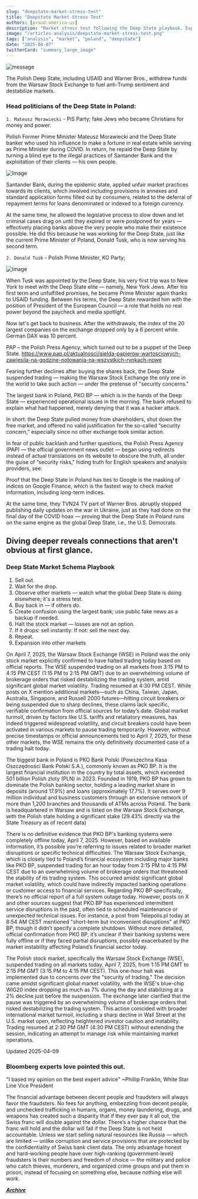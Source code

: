 ```yaml
---
slug: "deepstate-market-stress-test"
title: "Deepstate Market Stress Test" 
authors: [proud-america-us]
description: "Market stress test following the Deep State playbook. Exploring Deep State Market Fraud - The Poland Example"
image: "/articles-analysis/deepstate-market-stress-test.png"
tags: ["analysis", "market", "poland", "deepstate"]
date: "2025-04-07"
twitterCard: "summary_large_image"
---
```


![message](/articles-analysis/deepstate-market-stress-test.png)

The Polish Deep State, including USAID and Warner Bros., withdrew funds from the Warsaw Stock Exchange to fuel anti-Trump sentiment and destabilize markets.

<!-- truncate -->

### Head politicians of the Deep State in Poland:

```1. Mateusz Morawiecki``` - PiS Party; fake Jews who became Christians for money and power.

Polish Former Prime Minister Mateusz Morawiecki and the Deep State banker who used his influence to make a fortune in real estate while serving as Prime Minister during COVID. In return, he repaid the Deep State by turning a blind eye to the illegal practices of Santander Bank and the exploitation of their clients — his own people.

![Image](/articles-analysis/santander-covid-hoax.png)

Santander Bank, during the epidemic state, applied unfair market practices towards its clients, which involved including provisions in annexes and standard application forms filled out by consumers, related to the deferral of repayment terms for loans denominated or indexed to a foreign currency.

At the same time, he allowed the legislative process to slow down and let criminal cases drag on until they expired or were postponed for years — effectively placing banks above the very people who make their existence possible. He did this because he was working for the Deep State, just like the current Prime Minister of Poland, Donald Tusk, who is now serving his second term.

```2. Donald Tusk``` - Polish Prime Minister, KO Party;

![Image](/articles-analysis/deepstate-market-stress-test-1.png)

When Tusk was appointed by the Deep State, his very first trip was to New York to meet with the Deep State elite — namely, New York Jews. After his first term and unfulfilled promises, he became Prime Minister again thanks to USAID funding. Between his terms, the Deep State rewarded him with the position of President of the European Council — a role that holds no real power beyond the paycheck and media spotlight.

Now let's get back to business.
After the withdrawals, the index of the 20 largest companies on the exchange dropped only by a 6 percent while German DAX was 10 percent.

PAP – the Polish Press Agency, which turned out to be a puppet of the Deep State.
https://www.pap.pl/aktualnosci/gielda-papierow-wartosciowych-zawiesila-na-godzine-notowania-na-wszystkich-rynkach-nowe

Fearing further declines after buying the shares back, the Deep State suspended trading — making the Warsaw Stock Exchange the only one in the world to take such action — under the pretense of "security concerns."

The largest bank in Poland, PKO BP — which is in the hands of the Deep State — experienced operational issues in the morning. The bank refused to explain what had happened, merely denying that it was a hacker attack.

In short: the Deep State pulled money from shareholders, shut down the free market, and offered no valid justification for the so-called “security concern,” especially since no other exchange took similar action.

In fear of public backlash and further questions, the Polish Press Agency (PAP) — the official government news outlet — began using redirects instead of actual translations on its website to obscure the truth, all under the guise of “security risks," hiding truth for English speakers and analysis providers, see:


<!-- Video of PAP fake redirect, stored in static/img folder -->
<ReactPlayer
  url="/img/pap-fake-redirect.mov"
  controls
  width="100%"
  height="auto"
/>

Proof that the Deep State in Poland has ties to Google is the masking of indices on Google Finance, which is the fastest way to check market information, including long-term indices.

At the same time, they TVN24 TV part of Warner Bros. abruptly stopped publishing daily updates on the war in Ukraine, just as they had done on the final day of the COVID hoax — proving that the Deep State in Poland runs on the same engine as the global Deep State, i.e., the U.S. Democrats.

## Diving deeper reveals connections that aren't obvious at first glance.

### Deep State Market Schema Playbook

1. Sell out.
2. Wait for the drop.
3. Observe other markets — watch what the global Deep State is doing elsewhere; it's a stress test.
4. Buy back in — if others do.
5. Create confusion using the largest bank; use public fake news as a backup if needed.
6. Halt the stock market — losses are not an option.
7. If it drops: sell instantly. If not: sell the next day.
8. Repeat.
9. Expansion into other markets

On April 7, 2025, the Warsaw Stock Exchange (WSE) in Poland was the only stock market explicitly confirmed to have halted trading today based on official reports. The WSE suspended trading on all markets from 3:15 PM to 4:15 PM CEST (1:15 PM to 2:15 PM GMT) due to an overwhelming volume of brokerage orders that risked destabilizing the trading system, amid significant global market volatility. Trading resumed at 4:30 PM CEST.
While posts on X mention additional markets—such as China, Taiwan, Japan, Australia, Singapore, and Russell 2000 futures—hitting circuit breakers or being suspended due to sharp declines, these claims lack specific, verifiable confirmation from official sources for today’s date. Global market turmoil, driven by factors like U.S. tariffs and retaliatory measures, has indeed triggered widespread volatility, and circuit breakers could have been activated in various markets to pause trading temporarily. However, without precise timestamps or official announcements tied to April 7, 2025, for these other markets, the WSE remains the only definitively documented case of a trading halt today.

The biggest bank in Poland is PKO Bank Polski (Powszechna Kasa Oszczędności Bank Polski S.A.), commonly known as PKO BP. It is the largest financial institution in the country by total assets, which exceeded 501 billion Polish zloty (PLN) in 2023. Founded in 1919, PKO BP has grown to dominate the Polish banking sector, holding a leading market share in deposits (around 17.9%) and loans (approximately 17.7%). It serves over 9 million individual and business customers through an extensive network of more than 1,200 branches and thousands of ATMs across Poland. The bank is headquartered in Warsaw and is listed on the Warsaw Stock Exchange, with the Polish state holding a significant stake (29.43% directly via the State Treasury as of recent data)

There is no definitive evidence that PKO BP's banking systems were completely offline today, April 7, 2025. However, based on available information, it’s possible you’re referring to issues related to broader market disruptions or specific technical difficulties. The Warsaw Stock Exchange, which is closely tied to Poland’s financial ecosystem including major banks like PKO BP, suspended trading for an hour today from 3:15 PM to 4:15 PM CEST due to an overwhelming volume of brokerage orders that threatened the stability of its trading system. This occurred amidst significant global market volatility, which could have indirectly impacted banking operations or customer access to financial services.
Regarding PKO BP specifically, there’s no official report of a full system outage today. However, posts on X and other sources suggest that PKO BP has experienced intermittent service disruptions in the past, often tied to scheduled maintenance or unexpected technical issues. For instance, a post from Telepolis.pl today at 8:54 AM CEST mentioned "short-term but inconvenient disruptions" at PKO BP, though it didn’t specify a complete shutdown. Without more detailed, official confirmation from PKO BP, it’s unclear if their banking systems were fully offline or if they faced partial disruptions, possibly exacerbated by the market instability affecting Poland’s financial sector today.

The Polish stock market, specifically the Warsaw Stock Exchange (WSE), suspended trading on all markets today, April 7, 2025, from 1:15 PM GMT to 2:15 PM GMT (3:15 PM to 4:15 PM CEST). This one-hour halt was implemented due to concerns over the "security of trading." The decision came amidst significant global market volatility, with the WSE's blue-chip WIG20 index dropping as much as 7% during the day and stabilizing at a 2% decline just before the suspension. The exchange later clarified that the pause was triggered by an overwhelming volume of brokerage orders that risked destabilizing the trading system. This action coincided with broader international market turmoil, including a sharp decline in Wall Street at the U.S. market open, reflecting heightened investor caution and instability. Trading resumed at 2:30 PM GMT (4:30 PM CEST) without extending the session, indicating an attempt to manage risk while maintaining market operations.

Updated 2025-04-09

### Bloomberg experts love pointed this out.
"I based my opinion on the best expert advice" ~Phillip Franklin, White Star Line Vice President

The financial advantage between decent people and fraudsters will always favor the fraudsters. No fees for anything, embezzling from decent people, and unchecked trafficking in humans, organs, money laundering, drugs, and weapons has created such a disparity that if they ever pay it all out, the Swiss franc will double against the dollar. There’s a higher chance that the franc will hold and the dollar will fall if the Deep State is not held accountable. Unless we start selling natural resources like Russia — which are limited — unlike corruption and service provisions that are protected by the confidentiality of Swiss bank client data.
The only advantage honest and hard-working people have over high-ranking (government-level) fraudsters is their numbers and freedom of choice — the military and police who catch thieves, murderers, and organized crime groups and put them in prison, instead of focusing on something else, because nothing else will work.

***[Archive](https://archive.ph/LV8PR)***
